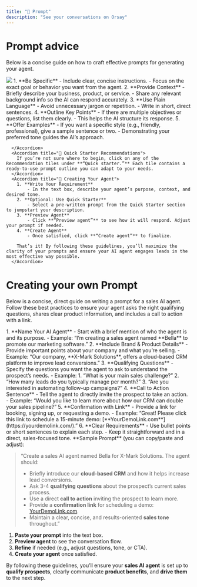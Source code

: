 ```yaml
---
title: "📝 Prompt"
description: "See your conversations on Orsay"
---
```


# Prompt advice

Below is a concise guide on how to craft effective prompts for generating your agent.

<AccordionGroup>
      <Accordion title="💡 Tips for Writing Great Prompts">
      <img style={{ borderRadius: "0.5rem" }} src="/image_prompt/1.png" />
        1. **Be Specific**
            - Include clear, concise instructions.
            - Focus on the exact goal or behavior you want from the agent.
        2. **Provide Context**
            - Briefly describe your business, product, or service.
            - Share any relevant background info so the AI can respond accurately.
        3. **Use Plain Language**
            - Avoid unnecessary jargon or repetition.
            - Write in short, direct sentences.
        4. **Outline Key Points**
            - If there are multiple objectives or questions, list them clearly.
            - This helps the AI structure its response.
        5. **Offer Examples**
            - If you want a specific style (e.g., friendly, professional), give a sample sentence or two.
            - Demonstrating your preferred tone guides the AI’s approach.

      </Accordion>
      <Accordion title="🛫 Quick Starter Recommendations">
        If you’re not sure where to begin, click on any of the Recommendation tiles under **“Quick starter.”** Each tile contains a ready-to-use prompt outline you can adapt to your needs.
      </Accordion>
      <Accordion title="🤖 Creating Your Agent">
        1. **Write Your Requirement**
            - In the text box, describe your agent’s purpose, context, and desired tone.
        2. **Optional: Use Quick Starter**
            - Select a pre-written prompt from the Quick Starter section to jumpstart your description.
        3. **Preview Agent**
            - Click **“Preview agent”** to see how it will respond. Adjust your prompt if needed.
        4. **Create Agent**
            - Once satisfied, click **“Create agent”** to finalize.

        That’s it! By following these guidelines, you’ll maximize the clarity of your prompts and ensure your AI agent engages leads in the most effective way possible.
      </Accordion>

</AccordionGroup>

# Creating your own Prompt

Below is a concise, direct guide on writing a prompt for a sales AI agent. Follow these best practices to ensure your agent asks the right qualifying questions, shares clear product information, and includes a call to action with a link.

<AccordionGroup>
    <Accordion title="💪 Best Practices for Sales Agent Prompts">
        1. **Name Your AI Agent**
            - Start with a brief mention of who the agent is and its purpose.
            - Example: “I’m creating a sales agent named **Bella** to promote our marketing software.”
        2. **Include Brand & Product Details**
            - Provide important points about your company and what you’re selling.
            - Example: “Our company, **X-Mark Solutions**, offers a cloud-based CRM platform to improve lead conversions.”
        3. **Qualifying Questions**
            - Specify the questions you want the agent to ask to understand the prospect’s needs.
            - Example:
                1. “What is your main sales challenge?”
                2. “How many leads do you typically manage per month?”
                3. “Are you interested in automating follow-up campaigns?”
        4. **Call to Action Sentence**
            - Tell the agent to directly invite the prospect to take an action.
            - Example: “Would you like to learn more about how our CRM can double your sales pipeline?”
        5. **Confirmation with Link**
            - Provide a link for booking, signing up, or requesting a demo.
            - Example: “Great! Please click this link to schedule a 15-minute demo: [**YourDemoLink.com**](https://yourdemolink.com/).”
        6. **Clear Requirements**
            - Use bullet points or short sentences to explain each step.
            - Keep it straightforward and in a direct, sales-focused tone.
    </Accordion>
    <Accordion title="Putting It All Together">
        **Sample Prompt** (you can copy/paste and adjust):

> “Create a sales AI agent named Bella for X-Mark Solutions. The agent should:
>
> - Briefly introduce our **cloud-based CRM** and how it helps increase lead conversions.
> - Ask 3-4 **qualifying questions** about the prospect’s current sales process.
> - Use a direct **call to action** inviting the prospect to learn more.
> - Provide a **confirmation link** for scheduling a demo: [YourDemoLink.com](https://yourdemolink.com/).
> - Maintain a clear, concise, and results-oriented **sales tone** throughout.”

1. **Paste your prompt** into the text box.
2. **Preview agent** to see the conversation flow.
3. **Refine** if needed (e.g., adjust questions, tone, or CTA).
4. **Create your agent** once satisfied.

By following these guidelines, you’ll ensure your **sales AI agent** is set up to **qualify prospects**, clearly communicate **product benefits**, and **drive them** to the next step.
</Accordion>

</AccordionGroup>
